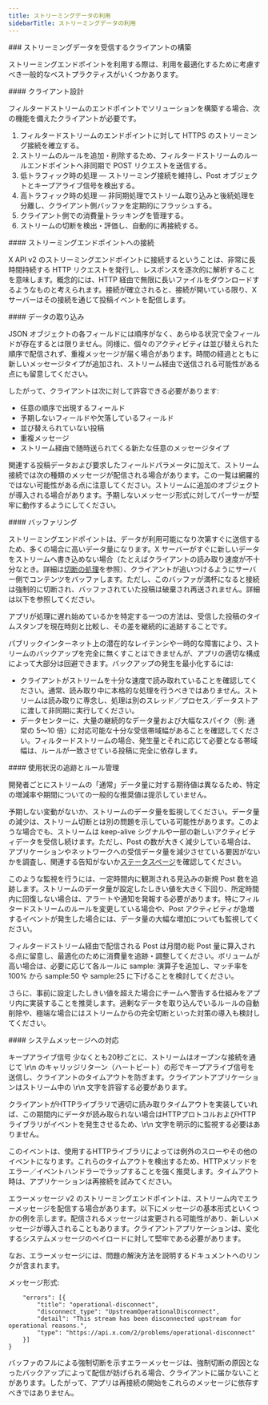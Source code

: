 ```yaml
---
title: ストリーミングデータの利用
sidebarTitle: ストリーミングデータの利用
---
```


<div id="building-a-client-to-consume-streaming-data">
  ### ストリーミングデータを受信するクライアントの構築
</div>

ストリーミングエンドポイントを利用する際は、利用を最適化するために考慮すべき一般的なベストプラクティスがいくつかあります。  
 

<div id="client-design">
  #### クライアント設計
</div>

フィルタードストリームのエンドポイントでソリューションを構築する場合、次の機能を備えたクライアントが必要です。

1. フィルタードストリームのエンドポイントに対して HTTPS のストリーミング接続を確立する。
2. ストリームのルールを追加・削除するため、フィルタードストリームのルールエンドポイントへ非同期で POST リクエストを送信する。
3. 低トラフィック時の処理 — ストリーミング接続を維持し、Post オブジェクトとキープアライブ信号を検出する。
4. 高トラフィック時の処理 — 非同期処理でストリーム取り込みと後続処理を分離し、クライアント側バッファを定期的にフラッシュする。
5. クライアント側での消費量トラッキングを管理する。
6. ストリームの切断を検出・評価し、自動的に再接続する。
    

<div id="connecting-to-a-streaming-endpoint">
  #### ストリーミングエンドポイントへの接続
</div>

X API v2 のストリーミングエンドポイントに接続するということは、非常に長時間持続する HTTP リクエストを発行し、レスポンスを逐次的に解析することを意味します。概念的には、HTTP 経由で無限に長いファイルをダウンロードするようなものと考えられます。接続が確立されると、接続が開いている限り、X サーバーはその接続を通じて投稿イベントを配信します。
 

<div id="consuming-data">
  #### データの取り込み
</div>

JSON オブジェクトの各フィールドには順序がなく、あらゆる状況で全フィールドが存在するとは限りません。同様に、個々のアクティビティは並び替えられた順序で配信されず、重複メッセージが届く場合があります。時間の経過とともに新しいメッセージタイプが追加され、ストリーム経由で送信される可能性がある点にも留意してください。

したがって、クライアントは次に対して許容できる必要があります:

- 任意の順序で出現するフィールド
- 予期しないフィールドや欠落しているフィールド
- 並び替えられていない投稿
- 重複メッセージ
- ストリーム経由で随時送られてくる新たな任意のメッセージタイプ

関連する投稿データおよび要求したフィールドパラメータに加えて、ストリーム接続では次の種類のメッセージが配信される場合があります。この一覧は網羅的ではない可能性がある点に注意してください。ストリームに追加のオブジェクトが導入される場合があります。予期しないメッセージ形式に対してパーサーが堅牢に動作するようにしてください。
 

<div id="buffering">
  #### バッファリング
</div>

ストリーミングエンドポイントは、データが利用可能になり次第すぐに送信するため、多くの場合に高いデータ量になります。X サーバーがすぐに新しいデータをストリームへ書き込めない場合（たとえばクライアントの読み取り速度が不十分なとき。詳細は[切断の処理](/ja/x-api/posts/filtered-stream#what-is-a-disconnection)を参照）、クライアントが追いつけるようにサーバー側でコンテンツをバッファします。ただし、このバッファが満杯になると接続は強制的に切断され、バッファされていた投稿は破棄され再送されません。詳細は以下を参照してください。

アプリが処理に遅れ始めているかを特定する一つの方法は、受信した投稿のタイムスタンプを現在時刻と比較し、その差を継続的に追跡することです。

パブリックインターネット上の潜在的なレイテンシや一時的な障害により、ストリームのバックアップを完全に無くすことはできませんが、アプリの適切な構成によって大部分は回避できます。バックアップの発生を最小化するには:

- クライアントがストリームを十分な速度で読み取れていることを確認してください。通常、読み取り中に本格的な処理を行うべきではありません。ストリームは読み取りに専念し、処理は別のスレッド／プロセス／データストアに渡して非同期に実行してください。
- データセンターに、大量の継続的なデータ量および大幅なスパイク（例: 通常の 5～10 倍）に対応可能な十分な受信帯域幅があることを確認してください。フィルタードストリームの場合、発生量とそれに応じて必要となる帯域幅は、ルールが一致させている投稿に完全に依存します。
   

<div id="usage-tracking-and-rule-management">
  #### 使用状況の追跡とルール管理
</div>

開発者ごとにストリームの「通常」データ量に対する期待値は異なるため、特定の増減率や期間についての一般的な推奨値は提示していません。

予期しない変動がないか、ストリームのデータ量を監視してください。データ量の減少は、ストリーム切断とは別の問題を示している可能性があります。このような場合でも、ストリームは keep-alive シグナルや一部の新しいアクティビティデータを受信し続けます。ただし、Post の数が大きく減少している場合は、アプリケーションやネットワークへの受信データ量を減少させている要因がないかを調査し、関連する告知がないか[ステータスページ](https://api.twitterstat.us/)を確認してください。

このような監視を行うには、一定時間内に観測される見込みの新規 Post 数を追跡します。ストリームのデータ量が設定したしきい値を大きく下回り、所定時間内に回復しない場合は、アラートや通知を発報する必要があります。特にフィルタードストリームのルールを変更している場合や、Post アクティビティが急増するイベントが発生した場合には、データ量の大幅な増加についても監視してください。

フィルタードストリーム経由で配信される Post は月間の総 Post 量に算入される点に留意し、最適化のために消費量を追跡・調整してください。ボリュームが高い場合は、必要に応じて各ルールに sample: 演算子を追加し、マッチ率を 100% から sample:50 や sample:25 に下げることを検討してください。

さらに、事前に設定したしきい値を超えた場合にチームへ警告する仕組みをアプリ内に実装することを推奨します。過剰なデータを取り込んでいるルールの自動削除や、極端な場合にはストリームからの完全切断といった対策の導入も検討してください。
 

<div id="responding-to-system-messages">
  #### システムメッセージへの対応
</div>

キープアライブ信号
少なくとも20秒ごとに、ストリームはオープンな接続を通じて \r\n のキャリッジリターン（ハートビート）の形でキープアライブ信号を送信し、クライアントのタイムアウトを防ぎます。クライアントアプリケーションはストリーム中の \r\n 文字を許容する必要があります。

クライアントがHTTPライブラリで適切に読み取りタイムアウトを実装していれば、この期間内にデータが読み取られない場合はHTTPプロトコルおよびHTTPライブラリがイベントを発生させるため、\r\n 文字を明示的に監視する必要はありません。

このイベントは、使用するHTTPライブラリによっては例外のスローやその他のイベントになります。これらのタイムアウトを検出するため、HTTPメソッドをエラー／イベントハンドラーでラップすることを強く推奨します。タイムアウト時は、アプリケーションは再接続を試みてください。

エラーメッセージ
v2 のストリーミングエンドポイントは、ストリーム内でエラーメッセージを配信する場合があります。以下にメッセージの基本形式といくつかの例を示します。配信されるメッセージは変更される可能性があり、新しいメッセージが導入されることもあります。クライアントアプリケーションは、変化するシステムメッセージのペイロードに対して堅牢である必要があります。

なお、エラーメッセージには、問題の解決方法を説明するドキュメントへのリンクが含まれます。

メッセージ形式:

```{
	"errors": [{
		"title": "operational-disconnect",
		"disconnect_type": "UpstreamOperationalDisconnect",
		"detail": "This stream has been disconnected upstream for operational reasons.",
		"type": "https://api.x.com/2/problems/operational-disconnect"
	}]
}
```

バッファのフルによる強制切断を示すエラーメッセージは、強制切断の原因となったバックアップによって配信が妨げられる場合、クライアントに届かないことがあります。したがって、アプリは再接続の開始をこれらのメッセージに依存すべきではありません。